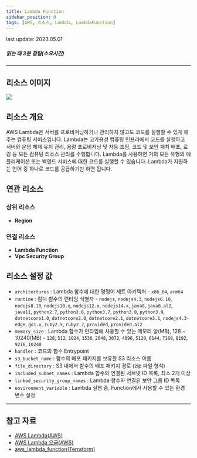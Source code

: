 ```yaml
---
title: Lambda Function
sidebar_position: 0
tags: [AWS, 리소스, Lambda, LambdaFunction]
---
```



<span className="theme-doc-version-badge badge badge--secondary">
    last update: 2023.05.01
</span>

##### 읽는 데 3분 걸림(소요시간)

---

## 리소스 이미지

<img src={icon} />

## 리소스 개요

AWS Lambda은 서버를 프로비저닝하거나 관리하지 않고도 코드를 실행할 수 있게 해주는 컴퓨팅 서비스입니다. Lambda는 고가용성 컴퓨팅 인프라에서 코드를 실행하고 서버와 운영 체제 유지 관리, 용량 프로비저닝 및 자동 조정, 코드 및 보안 패치 배포, 로깅 등 모든 컴퓨팅 리소스 관리를 수행합니다. Lambda를 사용하면 거의 모든 유형의 애플리케이션 또는 백엔드 서비스에 대한 코드를 실행할 수 있습니다. Lambda가 지원하는 언어 중 하나로 코드를 공급하기만 하면 됩니다.

## 연관 리소스

### 상위 리소스

-   **Region**

### 연결 리소스

-   **Lambda Function**
-   **Vpc Security Group**

## 리소스 설정 값

-   `architectures` : Lambda 함수에 대한 명령어 세트 아키텍처 - `x86_64`, `arm64`
-   `runtime` : 람다 함수의 런타임 식별자 - `nodejs`, `nodejs4.3`, `nodejs6.10`, `nodejs8.10`, `nodejs10.x`, `nodejs12.x`, `nodejs14.x`, `java8`, `java8.al2`, `java11`, `python2.7`, `python3.6`, `python3.7`, `python3.8`, `python3.9`, `dotnetcore1.0`, `dotnetcore2.0`, `dotnetcore2.1`, `dotnetcore3.1`, `nodejs4.3-edge`, `go1.x`, `ruby2.5`, `ruby2.7`, `provided`, `provided.al2`
-   `memory_size` : Lambda 함수가 런타임에 사용할 수 있는 메모리 양(MB), 128 ~ 10240(MB) - `128`, `512`, `1024`, `1536`, `2048`, `3072`, `4096`, `5120`, `6144`, `7168`, `8192`, `9216`, `10240`
-   `handler` : 코드의 함수 Entrypoint
-   `s3_bucket_name` : 함수의 배포 패키지를 보유한 S3 리소스 이름
-   `file_directory` : S3 내에서 함수의 배포 패키지 경로 (zip 파일 형식)
-   `included_subnet_names` : Lambda 함수와 연결된 서브넷 ID 목록, 최소 2개 이상
-   `linked_security_group_names` : Lambda 함수와 연결된 보안 그룹 ID 목록
-   `environment_variable` : Lambda 실행 중, Function에서 사용할 수 있는 환경 변수 설정

---

## 참고 자료

-   [AWS Lambda(AWS)](https://docs.aws.amazon.com/ko_kr/lambda/latest/dg/welcome.html)
-   [AWS Lambda 요금(AWS)](https://aws.amazon.com/ko/lambda/pricing/?nc2=type_a)
-   [aws_lambda_function(Terraform)](https://registry.terraform.io/providers/hashicorp/aws/latest/docs/resources/lambda_function)

